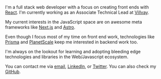 I'm a full stack web developer with a focus on creating front ends with [React](https://reactjs.org/). I'm currently working as an Associate Technical Lead at [Villvay](https://villvay.com).

My current interests in the JavaScript space are on awesome meta frameworks like [Next.js](https://nextjs.org/) and [Astro](https://astro.build/).

Even though I focus most of my time on front end work, technologies like [Prisma](https://www.prisma.io/) and [PlanetScale](https://planetscale.com/) keep me interested in backend work too.

I'm always on the lookout for learning and adopting bleeding edge technologies and libraries in the Web/Javascript ecosystem.

You can contact me via [email](mailto:akhila_ariyachandra@live.com), [LinkedIn](https://www.linkedin.com/in/akhila-ariyachandra/), or [Twitter](https://twitter.com/heshan_1010). You can also check my [GitHub](https://github.com/akhila-ariyachandra).
